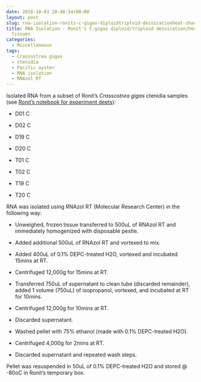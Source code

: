 ```yaml
---
date: 2018-10-03 20:48:54+00:00
layout: post
slug: rna-isolation-ronits-c-gigas-diploidtriploid-dessicationheat-shock-ctenidia-tissues
title: RNA Isolation - Ronit's C.gigas diploid/triploid dessication/heat shock ctenidia
  tissues
categories:
  - Miscellaneous
tags:
  - Crassostrea gigas
  - ctenidia
  - Pacific oyster
  - RNA isolation
  - RNAzol RT
---
```


Isolated RNA from a subset of Ronit's _Crassostrea gigas_ ctenidia samples (see [Ronit's notebook for experiment deets](https://genefish.wordpress.com/author/voicesonsocialissues/)):





  * D01 C



  * D02 C



  * D19 C



  * D20 C



  * T01 C



  * T02 C



  * T19 C



  * T20 C






RNA was isolated using RNAzol RT (Molecular Research Center) in the following way:





  * Unweighed, frozen tissue transferred to 500uL of RNAzol RT and immediately homogenized with disposable pestle.



  * Added additional 500uL of RNAzol RT and vortexed to mix.



  * Added 400uL of 0.1% DEPC-treated H2O, vortexed and incubated 15mins at RT.



  * Centrifuged 12,000g for 15mins at RT.



  * Transferred 750uL of supernatant to clean tube (discarded remainder), added 1 volume (750uL) of isopropanol, vortexed, and incubated at RT for 10mins.



  * Centrifuged 12,000g for 10mins at RT.



  * Discarded supernatant.



  * Washed pellet with 75% ethanol (made with 0.1% DEPC-treated H2O).



  * Centrifuged 4,000g for 2mins at RT.



  * Discarded supernatant and repeated wash steps.






Pellet was resuspended in 50uL of 0.1% DEPC-treated H2O and stored @ -80oC in Ronit's temporary box.
